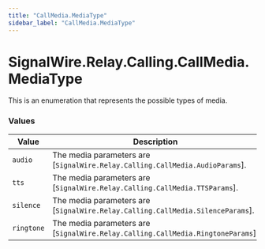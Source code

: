 ```yaml
---
title: "CallMedia.MediaType"
sidebar_label: "CallMedia.MediaType"
---
```


# SignalWire.Relay.Calling.CallMedia.MediaType

This is an enumeration that represents the possible types of media.

### Values

| Value | Description |
| ----- | ----------- |
| `audio` | The media parameters are [`SignalWire.Relay.Calling.CallMedia.AudioParams`]. |
| `tts` | The media parameters are [`SignalWire.Relay.Calling.CallMedia.TTSParams`]. |
| `silence` | The media parameters are [`SignalWire.Relay.Calling.CallMedia.SilenceParams`]. |
| `ringtone` | The media parameters are [`SignalWire.Relay.Calling.CallMedia.RingtoneParams`]. |